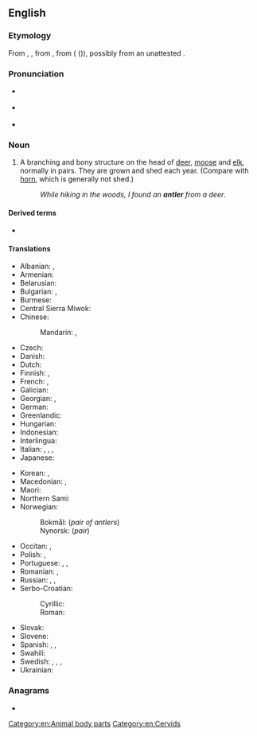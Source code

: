 {{also|Antler}}
==English==
{{wikipedia}}

===Etymology===
From {{inh|en|enm|auntelere}}, {{m|enm|hauntelere}}, from {{der|en|fro|antoillier||antler, horn}}, from {{affix|fro|ante-|t1=in front of|oillier|nocat=1}} ({{suffix|fro|oil|t1=eye|-ier|nocat=1}} ({{n-g|a suffix indicating location}})), possibly from an unattested {{der|en|la|*anteocularis||before the eye}}.

===Pronunciation===
* {{a|GenAm}} {{IPA|/ˈænt.lɚ/|lang=en}}
* {{a|RP}} {{IPA|/ˈænt.lə/|lang=en}}
* {{audio|en-us-antler.ogg|Audio (US)|lang=en}}

===Noun===
{{en-noun}}

# A branching and bony structure on the head of [[deer]], [[moose]] and [[elk]], normally in pairs. They are grown and shed each year. (Compare with [[horn]], which is generally not shed.)
#: ''While hiking in the woods, I found an '''antler''' from a deer''.

====Derived terms====
* {{l|en|Antlers}} {{q|place name}}

====Translations====
{{trans-top|bony structure on the head of deer, moose and elk}}
* Albanian: {{t+|sq|bri|s}}, {{t|sq|brinj|p}}
* Armenian: {{t+|hy|եղջյուր}}
* Belarusian: {{t|be|рог|m}}
* Bulgarian: {{t|bg|еленов рог|m}}, {{t+|bg|рог|m}}
* Burmese: {{t+|my|ချို}}
* Central Sierra Miwok: {{t|csm|kíl·i-}}
* Chinese:
*: Mandarin: {{t+|cmn|鹿角|tr=lùjiǎo}}, {{t+|cmn|角|tr=jiǎo}}
* Czech: {{t+|cs|paroh|m}}
* Danish: {{t|da|gevir|n}} {{qual|pair of antlers}}
* Dutch: {{t+|nl|gewei|n}}
* Finnish: {{t+|fi|sarvi}}, {{t|fi|sarvikruunu}} {{qualifier|pair}}
* French: {{t+|fr|bois|m}}, {{t+|fr|andouiller|m}}
* Galician: {{t+|gl|corno|m}}
* Georgian: {{t|ka|ქორბუდა}}, {{t|ka|რქა}}
* German: {{t+|de|Geweih|n}}
* Greenlandic: {{t|kl|nassuk}}
* Hungarian: {{t+|hu|agancs}}
* Indonesian: {{t+|id|tanduk}}
* Interlingua: {{t|ia|[[corno]] ([[de]] [[cervideo]]s)}}
* Italian: {{t+|it|corno|s}}, {{t+|it|corna|p}}, {{t|it|corno ramificato}}, {{t+|it|palco|m}}
* Japanese: {{t+|ja|角|tr=つの, tsuno}}
{{trans-mid}}
* Korean: {{t+check|ko|뿔}}, {{t-check|ko|[[가지진]] [[뿔]]}} <!-- was "[[가지진]] [[뿔]]" - assumed sum-of-parts; if an idiom, remove the wikilinks to the individual words. see [[User:Kephir/gadgets/xte#Translation_fixing]] -->
* Macedonian: {{t|mk|роговје|n}}, {{t|mk|рог|m}}
* Maori: {{t|mi|maire}}
* Northern Sami: {{t|se|čoarvi}}
* Norwegian: {{t+|no|horn|n}}
*: Bokmål: {{t|nb|gevir|n}} (''pair of antlers'')
*: Nynorsk: {{t|nn|gevir|n}} (''pair'')
* Occitan: {{t+|oc|còrn|m}}, {{t+|oc|bana|f}}
* Polish: {{t+|pl|róg|m-in}}, {{qualifier|collective}} {{t+|pl|poroże|n}}
* Portuguese: {{t+|pt|chifre|m}}, {{t|pt|[[corno]] ([[de]] [[cervídeo]]s)|m}}, {{t+|pt|galhada|f}}
* Romanian: {{t+|ro|corn|s}}, {{t|ro|coarne|p}}
* Russian: {{t+|ru|рог|m}}, {{t+|ru|рог|m-p}}, {{t|ru|олений рог|m}}
* Serbo-Croatian:
*: Cyrillic: {{t|sh|рог|m|sc=Cyrl}}
*: Roman: {{t+|sh|rog|m}}
* Slovak: {{t|sk|paroh|m}}
* Slovene: {{t|sl|rogovi|m-p}}
* Spanish: {{t+|es|cornamenta|f}}, {{t+|es|asta|f}}, {{t+|es|cuerno|m}}
* Swahili: {{t|sw|pembe-tawi}}
* Swedish: {{t+|sv|horn|n}}, {{t+|sv|krona|c}}, {{t+|sv|hjorthorn|n}}, {{t+|sv|älghorn|n}}
* Ukrainian: {{t|uk|ріг|m}}
{{trans-bottom}}

===Anagrams===
* {{anagrams|en|a=aelnrt|Lenart|altern|learnt|rental|ternal}}

[[Category:en:Animal body parts]]
[[Category:en:Cervids]]